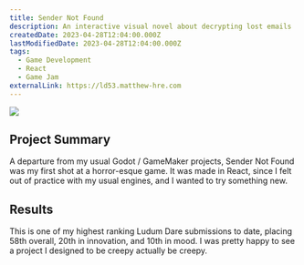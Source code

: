 ```yaml
---
title: Sender Not Found
description: An interactive visual novel about decrypting lost emails
createdDate: 2023-04-28T12:04:00.000Z
lastModifiedDate: 2023-04-28T12:04:00.000Z
tags:
  - Game Development
  - React
  - Game Jam
externalLink: https://ld53.matthew-hre.com
---
```

![](image.png)

## Project Summary

A departure from my usual Godot / GameMaker projects, Sender Not Found was my first shot at a horror-esque game. It was made in React, since I felt out of practice with my usual engines, and I wanted to try something new.

## Results

This is one of my highest ranking Ludum Dare submissions to date, placing 58th overall, 20th in innovation, and 10th in mood. I was pretty happy to see a project I designed to be creepy actually be creepy.
